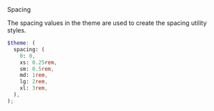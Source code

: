<Text variant='heading-1' mt='xl'>
  Spacing
</Text>

The spacing values in the theme are used to create the spacing utility styles.

```scss
$theme: (
  spacing: (
    0: 0,
    xs: 0.25rem,
    sm: 0.5rem,
    md: 1rem,
    lg: 2rem,
    xl: 3rem,
  ),
);
```
